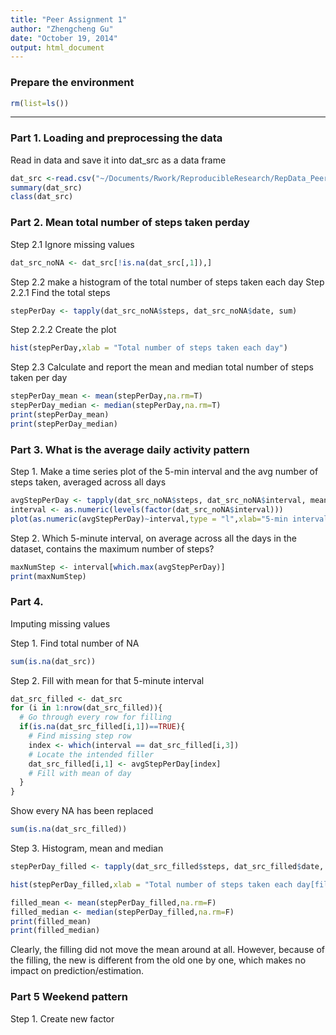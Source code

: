 ```yaml
---
title: "Peer Assignment 1"
author: "Zhengcheng Gu"
date: "October 19, 2014"
output: html_document
---
```

### Prepare the environment
```r
rm(list=ls())
```
---
### Part 1. Loading and preprocessing the data
Read in data and save it into dat_src as a data frame

```r
dat_src <-read.csv("~/Documents/Rwork/ReproducibleResearch/RepData_PeerAssessment1/activity.csv")
summary(dat_src)
class(dat_src)
```


### Part 2. Mean total number of steps taken perday

Step 2.1 Ignore missing values
```r
dat_src_noNA <- dat_src[!is.na(dat_src[,1]),]
```

Step 2.2 make a histogram of the total number of steps taken each day
Step 2.2.1 Find the total steps
```r
stepPerDay <- tapply(dat_src_noNA$steps, dat_src_noNA$date, sum)
```
Step 2.2.2 Create the plot
```r
hist(stepPerDay,xlab = "Total number of steps taken each day")
```

Step 2.3 Calculate and report the mean and median total number  of steps taken per day
```r
stepPerDay_mean <- mean(stepPerDay,na.rm=T)
stepPerDay_median <- median(stepPerDay,na.rm=T)
print(stepPerDay_mean)
print(stepPerDay_median)
```

### Part 3. What is the average daily activity pattern

Step 1. Make a time series plot of the 5-min interval and the avg number of steps taken, averaged across all days
```r
avgStepPerDay <- tapply(dat_src_noNA$steps, dat_src_noNA$interval, mean, na.rm = T)
interval <- as.numeric(levels(factor(dat_src_noNA$interval)))
plot(as.numeric(avgStepPerDay)~interval,type = "l",xlab="5-min interval",ylab="avg number of steps taken, averaged across all days")
```

Step 2. Which 5-minute interval, on average across all the days in the dataset, contains the maximum number of steps?
```r
maxNumStep <- interval[which.max(avgStepPerDay)]
print(maxNumStep)
```


### Part 4.
Imputing missing values

Step 1. Find total number of NA
```r
sum(is.na(dat_src))
```

Step 2. Fill with mean for that 5-minute interval
```r
dat_src_filled <- dat_src
for (i in 1:nrow(dat_src_filled)){
  # Go through every row for filling
  if(is.na(dat_src_filled[i,1])==TRUE){
    # Find missing step row
    index <- which(interval == dat_src_filled[i,3])
    # Locate the intended filler
    dat_src_filled[i,1] <- avgStepPerDay[index]
    # Fill with mean of day
  }
}
```
Show every NA has been replaced
```r
sum(is.na(dat_src_filled))
```

Step 3. Histogram, mean and median 

```r
stepPerDay_filled <- tapply(dat_src_filled$steps, dat_src_filled$date, sum)
```

```r
hist(stepPerDay_filled,xlab = "Total number of steps taken each day[filled]")
```
```r
filled_mean <- mean(stepPerDay_filled,na.rm=F)
filled_median <- median(stepPerDay_filled,na.rm=F)
print(filled_mean)
print(filled_median)
```

Clearly, the filling did not move the mean around at all. However, because of the filling, the new is different from the old one by one, which makes no impact on prediction/estimation.

### Part 5 Weekend pattern

Step 1. Create new factor
```r

```